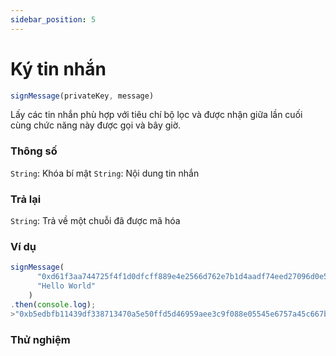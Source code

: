 ```yaml
---
sidebar_position: 5
---
```


# Ký tin nhắn
```javascript
signMessage(privateKey, message)
```
Lấy các tin nhắn phù hợp với tiêu chí bộ lọc và được nhận giữa lần cuối cùng chức năng này được gọi và bây giờ.
### Thông số
`String`: Khóa bí mật
`String`: Nội dung tin nhắn
### Trả lại
`String`: Trả về một chuỗi đã được mã hóa

### Ví dụ
```javascript
signMessage(
      "0xd61f3aa744725f4f1d0dfcff889e4e2566d762e7b1d4aadf74eed27096d0e5e2",
      "Hello World"
    )
.then(console.log);
>"0xb5edbfb11439df338713470a5e50ffd5d46959aee3c9f088e05545e6757a45c667ba70d69a39da855b07e10a17fa927177ab8da95ccf8f2975e019d63a3611a71c",

```
### Thử nghiệm
<SignMessage/>